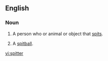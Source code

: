 ==English==
===Noun===
{{en-noun}}
# A person who or animal or object that [[spit]]s.
# {{baseball}} A [[spitball]].

[[vi:spitter]]